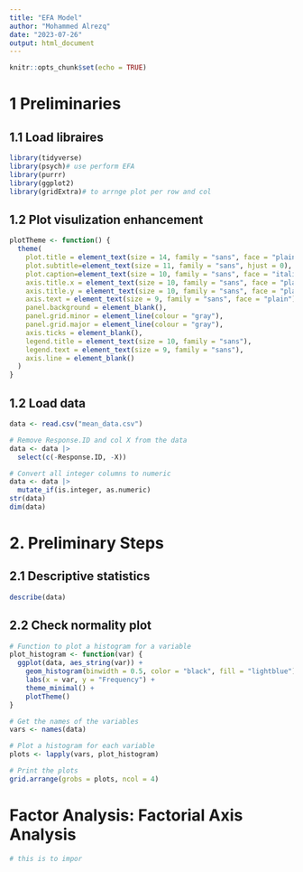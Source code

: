 ```yaml
---
title: "EFA Model"
author: "Mohammed Alrezq"
date: "2023-07-26"
output: html_document
---
```


```r
knitr::opts_chunk$set(echo = TRUE)
```

# 1 Preliminaries 

## 1.1 Load libraires 
```r
library(tidyverse)
library(psych)# use perform EFA
library(purrr)
library(ggplot2)
library(gridExtra)# to arrnge plot per row and col
```

## 1.2 Plot visulization enhancement 
```r
plotTheme <- function() {
  theme(
    plot.title = element_text(size = 14, family = "sans", face = "plain", hjust = 0),
    plot.subtitle=element_text(size = 11, family = "sans", hjust = 0),
    plot.caption=element_text(size = 10, family = "sans", face = "italic", hjust = 0), 
    axis.title.x = element_text(size = 10, family = "sans", face = "plain", hjust = 1, vjust = -0.5),
    axis.title.y = element_text(size = 10, family = "sans", face = "plain", hjust = 1, vjust = 1),
    axis.text = element_text(size = 9, family = "sans", face = "plain"),
    panel.background = element_blank(),
    panel.grid.minor = element_line(colour = "gray"),
    panel.grid.major = element_line(colour = "gray"),
    axis.ticks = element_blank(),
    legend.title = element_text(size = 10, family = "sans"),
    legend.text = element_text(size = 9, family = "sans"),
    axis.line = element_blank()
  )
}

```

## 1.2 Load data 
```r
data <- read.csv("mean_data.csv")

# Remove Response.ID and col X from the data 
data <- data |> 
  select(c(-Response.ID, -X))

# Convert all integer columns to numeric
data <- data |> 
  mutate_if(is.integer, as.numeric)
str(data)
dim(data)
```

# 2. Preliminary Steps 
## 2.1 Descriptive statistics 
```r
describe(data)
```

## 2.2 Check normality plot 
```r
# Function to plot a histogram for a variable
plot_histogram <- function(var) {
  ggplot(data, aes_string(var)) +
    geom_histogram(binwidth = 0.5, color = "black", fill = "lightblue") +
    labs(x = var, y = "Frequency") +
    theme_minimal() +
    plotTheme()
}

# Get the names of the variables
vars <- names(data)

# Plot a histogram for each variable
plots <- lapply(vars, plot_histogram)

# Print the plots
grid.arrange(grobs = plots, ncol = 4)
```

# Factor Analysis: Factorial Axis Analysis 
```r
# this is to impor
```


